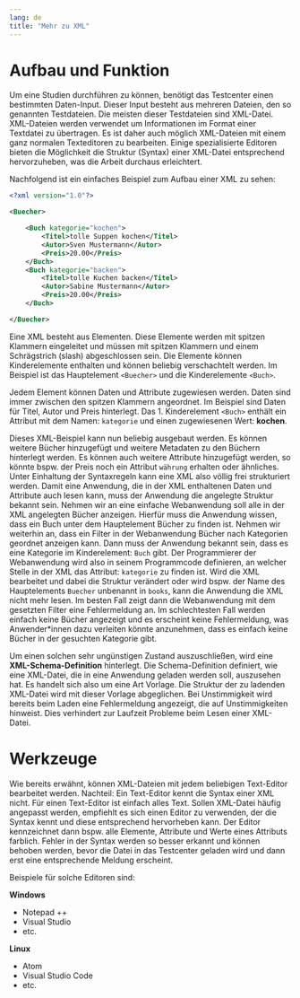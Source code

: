 ```yaml
---
lang: de
title: "Mehr zu XML"
---
```


# Aufbau und Funktion

Um eine Studien durchführen zu können, benötigt das Testcenter einen bestimmten Daten-Input. Dieser Input besteht aus mehreren Dateien, den so genannten Testdateien. Die meisten dieser Testdateien sind XML-Datei. XML-Dateien werden verwendet um Informationen im Format einer Textdatei zu übertragen. Es ist daher auch möglich XML-Dateien mit einem ganz normalen Texteditoren zu bearbeiten. Einige spezialisierte Editoren bieten die Möglichkeit die Struktur (Syntax) einer XML-Datei entsprechend hervorzuheben, was die Arbeit durchaus erleichtert.

Nachfolgend ist ein einfaches Beispiel zum Aufbau einer XML zu sehen:

```.xml

<?xml version="1.0"?>

<Buecher>

    <Buch kategorie="kochen">
        <Titel>tolle Suppen kochen</Titel>
        <Autor>Sven Mustermann</Autor>
        <Preis>20.00</Preis>
    </Buch>
    <Buch kategorie="backen">
        <Titel>tolle Kuchen backen</Titel>
        <Autor>Sabine Mustermann</Autor>
        <Preis>20.00</Preis>
    </Buch>

</Buecher>
```

Eine XML besteht aus Elementen. Diese Elemente werden mit spitzen Klammern eingeleitet und müssen mit spitzen Klammern und einem Schrägstrich (slash) abgeschlossen sein. Die Elemente können Kinderelemente enthalten und können beliebig verschachtelt werden. Im Beispiel ist das Hauptelement `<Buecher>` und die Kinderelemente `<Buch>`.

Jedem Element können Daten und Attribute zugewiesen werden. Daten sind immer zwischen den spitzen Klammern angeordnet. Im Beispiel sind Daten für Titel, Autor und Preis hinterlegt. Das 1. Kinderelement `<Buch>` enthält ein Attribut mit dem Namen: `kategorie` und einen zugewiesenen Wert: **kochen**. 

Dieses XML-Beispiel kann nun beliebig ausgebaut werden. Es können weitere Bücher hinzugefügt und weitere Metadaten zu den Büchern hinterlegt werden. Es können auch weitere Attribute hinzugefügt werden, so könnte bspw. der Preis noch ein Attribut `währung` erhalten oder ähnliches. Unter Einhaltung der Syntaxregeln kann eine XML also völlig frei strukturiert werden. Damit eine Anwendung, die in der XML enthaltenen Daten und Attribute auch lesen kann, muss der Anwendung die angelegte Struktur bekannt sein. Nehmen wir an eine einfache Webanwendung soll alle in der XML angelegten Bücher anzeigen. Hierfür muss die Anwendung wissen, dass ein Buch unter dem Hauptelement Bücher zu finden ist. Nehmen wir weiterhin an, dass ein Filter in der Webanwendung Bücher nach Kategorien geordnet anzeigen kann. Dann muss der Anwendung bekannt sein, dass es eine Kategorie im Kinderelement: `Buch` gibt. Der Programmierer der Webanwendung wird also in seinem Programmcode definieren, an welcher Stelle in der XML das Attribut: `kategorie` zu finden ist. Wird die XML bearbeitet und dabei die Struktur verändert oder wird bspw. der Name des Hauptelements `Buecher` unbenannt in `books`, kann die Anwendung die XML nicht mehr lesen.
Im besten Fall zeigt dann die Webanwendung mit dem gesetzten Filter eine Fehlermeldung an. Im schlechtesten Fall werden einfach keine Bücher angezeigt und es erscheint keine Fehlermeldung, was Anwender\*innen dazu verleiten könnte anzunehmen, dass es einfach keine Bücher in der gesuchten Kategorie gibt.

Um einen solchen sehr ungünstigen Zustand auszuschließen, wird eine **XML-Schema-Definition** hinterlegt. Die Schema-Definition definiert, wie eine XML-Datei, die in eine Anwendung geladen werden soll, auszusehen hat. Es handelt sich also um eine Art Vorlage. Die Struktur der zu ladenden XML-Datei wird mit dieser Vorlage abgeglichen. Bei Unstimmigkeit wird bereits beim Laden eine Fehlermeldung angezeigt, die auf Unstimmigkeiten hinweist. Dies verhindert zur Laufzeit Probleme beim Lesen einer XML-Datei.

# Werkzeuge

Wie bereits erwähnt, können XML-Dateien mit jedem beliebigen Text-Editor bearbeitet werden. Nachteil: Ein Text-Editor kennt die Syntax einer XML nicht. Für einen Text-Editor ist einfach alles Text. Sollen XML-Datei häufig angepasst werden, empfiehlt es sich einen Editor zu verwenden, der die Syntax kennt und diese entsprechend hervorheben kann. Der Editor kennzeichnet dann bspw. alle Elemente, Attribute und Werte eines Attributs farblich. Fehler in der Syntax werden so besser erkannt und können behoben werden, bevor die Datei in das Testcenter geladen wird und dann erst eine entsprechende Meldung erscheint.

Beispiele für solche Editoren sind:

**Windows**

* Notepad ++
* Visual Studio 
* etc.

**Linux**

* Atom
* Visual Studio Code
* etc.
